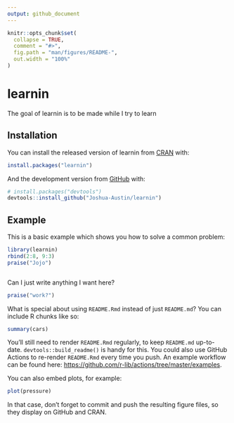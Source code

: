 ```yaml
---
output: github_document
---
```


<!-- README.md is generated from README.Rmd. Please edit that file -->

```r
knitr::opts_chunk$set(
  collapse = TRUE,
  comment = "#>",
  fig.path = "man/figures/README-",
  out.width = "100%"
)
```

# learnin

<!-- badges: start -->
<!-- badges: end -->

The goal of learnin is to be made while I try to learn

## Installation

You can install the released version of learnin from [CRAN](https://CRAN.R-project.org) with:

``` r
install.packages("learnin")
```

And the development version from [GitHub](https://github.com/) with:

``` r
# install.packages("devtools")
devtools::install_github("Joshua-Austin/learnin")
```
## Example

This is a basic example which shows you how to solve a common problem:

```r
library(learnin)
rbind(2:8, 9:3)
praise("Jojo")
```
```r

```

Can I just write anything I want here?

```r
praise("work?")
```


What is special about using `README.Rmd` instead of just `README.md`? You can include R chunks like so:

```r
summary(cars)
```

You'll still need to render `README.Rmd` regularly, to keep `README.md` up-to-date. `devtools::build_readme()` is handy for this. You could also use GitHub Actions to re-render `README.Rmd` every time you push. An example workflow can be found here: <https://github.com/r-lib/actions/tree/master/examples>.

You can also embed plots, for example:

```r
plot(pressure)
```

In that case, don't forget to commit and push the resulting figure files, so they display on GitHub and CRAN.

